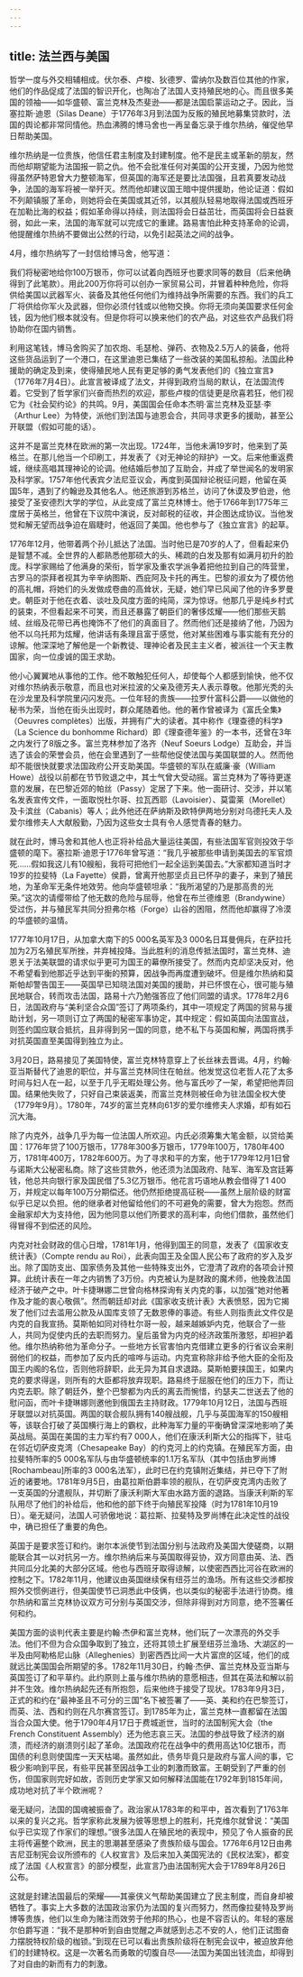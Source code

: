 ```yaml
---
---
---
```

title: 法兰西与美国
---




哲学一度与外交相辅相成。伏尔泰、卢梭、狄德罗、雷纳尔及数百位其他的作家，他们的作品促成了法国的智识开化，也陶冶了法国人支持殖民地的心。而且很多美国的领袖——如华盛顿、富兰克林及杰斐逊——都是法国启蒙运动之子。因此，当塞拉斯·迪恩（Silas Deane）于1776年3月到法国为反叛的殖民地募集贷款时，法国的舆论都非常同情他。热血沸腾的博马舍也一再呈备忘录于维尔热纳，催促他早日帮助美国。

维尔热纳是一位贵族，他信任君主制度及封建制度。他不是民主或革新的朋友，然而他却期望能为法国报一箭之仇。他不会批准任何对美国的公开支援，乃因为他觉得虽然萨特恩曾大力整顿海军，但英国的海军还是要比法国强，且若真要发动战争，法国的海军将被一举歼灭。然而他却建议国王暗中提供援助，他论证道：假如不列颠镇服了革命，则她将会在美国或其近邻，以其舰队轻易地取得法国或西班牙在加勒比海的权益；假如革命得以持续，则法国将会日益茁壮，而英国将会日益衰弱，如此一来，法国的海军就可以完成它的重建。路易害怕此种支持革命的论调，他提醒维尔热纳不要做出公然的行动，以免引起英法之间的战争。

4月，维尔热纳写了一封信给博马舍，他写道：

我们将秘密地给你100万银币，你可以试着向西班牙也要求同等的数目（后来他确得到了此笔款）。用此200万你将可以创办一家贸易公司，并冒着种种危险，你将供给美国以武器军火、装备及其他任何他们为维持战争所需要的东西。我们的兵工厂将供给你军火及武器，但你必须付钱或以他物交换。你将无须向美国要求任何金钱，因为他们根本就没有。但是你将可以换来他们的农产品，对这些农产品我们将协助你在国内销售。

利用这笔钱，博马舍购买了加农炮、毛瑟枪、弹药、衣物及2.5万人的装备，他将这些货品运到了一个港口，在这里迪恩已集结了一些改装的美国私掠船。法国此种援助的确定及到来，使得殖民地人民有更足够的勇气发表他们的《独立宣言》（1776年7月4日）。此宣言被译成了法文，并得到政府当局的默认，在法国流传着。它受到了哲学家们兴奋而热烈的欢迎，那些卢梭的信徒更是欣喜若狂，他们视它为《社会契约论》的共鸣。9月，美国国会任命本杰明·富兰克林及亚瑟·李（Arthur Lee）为特使，派他们到法国与迪恩会合，共同寻求更多的援助，甚至公开联盟（假如可能的话）。

这并不是富兰克林在欧洲的第一次出现。1724年，当他未满19岁时，他来到了英格兰。在那儿他当一个印刷工，并发表了《对无神论的辩护》一文。后来他重返费城，继续高唱其理神论的论调。他结婚后参加了互助会，并成了举世闻名的发明家及科学家。1757年他代表宾夕法尼亚议会，再度到英国辩论税征问题，他留在英国5年，遇到了约翰逊及其他名人。他还旅游到苏格兰，访问了休谟及罗伯逊，他接受了圣安德烈大学的学位，从此变成了富兰克林博士。他于1766年到1775年三度居于英格兰，他曾在下议院中演说，反对邮税的征收，并企图达成协议。当他发觉和解无望而战争迫在眉睫时，他返回了美国。他也参与了《独立宣言》的起草。

1776年12月，他带着两个孙儿抵达了法国。当时他已是70岁的人了，但看起来仍是智慧不减。全世界的人都熟悉他那硕大的头、稀疏的白发及那有如满月初升的脸庞。科学家赐给了他满身的荣衔，哲学家及重农学派争着把他拉到自己的阵营里，古罗马的崇拜者视其为辛辛纳图斯、西庇阿及卡托的再生。巴黎的淑女为了模仿他的高礼帽，将她们的头发做成卷曲的高耸状，无疑，她们早已风闻了他的许多罗曼史。朝臣对于他在衣着、谈吐及风度方面的纯简，深为惊讶。他那几乎是纯乡村式的装束，不但看起来不可笑，而且还暴露了朝臣们的奢侈炫耀——他们那些天鹅绒、丝缎及花带已再也掩饰不了他们的真面目了。然而他们还是接纳了他，乃因为他不以乌托邦为炫耀，他讲话有条理且富于感觉，他对某些困难与事实能有充分的谅解。他深深地了解他是一个新教徒、理神论者及民主主义者，被派往一个天主教国家，向一位虔诚的国王求助。

他小心翼翼地从事他的工作。他不敢触犯任何人，却使每个人都感到愉快，他不仅对维尔热纳表示敬意，而且也对米拉波的父亲及德芳夫人表示尊敬。他那光秃的头在沙龙里及科学院里闪闪发亮。一位年轻的贵族——拉罗什富科公爵——以做他的秘书为荣，当他在街头出现时，群众尾随着他。他的著作曾被译为《富氏全集》（Oeuvres complètes）出版，并拥有广大的读者。其中称作《理查德的科学》（La Science du bonhomme Richard）即《理查德年鉴》的一本书，还曾在3年之内发行了8版之多。富兰克林参加了洛齐（Neuf Soeurs Lodge）互助会，并当选了该会的荣誉会员，他在会里遇到了一些帮他促使法国与美国联盟的人。然而他却不能很快就要求法国政府公开支助美国。华盛顿的军队在威廉·豪（William Howe）战役以前都在节节败退之中，其士气曾大受动摇。富兰克林为了等待更遂意的发展，在巴黎近郊的帕丝（Passy）定居了下来。他一面研讨、交涉，并以笔名发表宣传文件，一面取悦杜尔哥、拉瓦西耶（Lavoisier）、莫雷莱（Morellet）及卡滨丝（Cabanis）等人；此外他还在萨纳斯及欧特伊两地分别对乌德托夫人及爱尔维修夫人大献殷勤，乃因为这些女士具有令人感觉青春的魅力。

就在此时，博马舍和其他人也正将补给品大量运往美国，有些法国军官则投效于华盛顿的麾下。塞拉斯·迪恩于1776年曾写道：“我几乎被那些申请到美国去的军官烦死……假如我这儿有10艘船，我将可把他们一起全运到美国去。”大家都知道当时才19岁的拉斐特（La Fayette）侯爵，曾离开他那坚贞且已怀孕的妻子，来到了殖民地，为革命军无条件地效劳。他向华盛顿坦承：“我所渴望的乃是那高贵的光荣。”这次的请缨带给了他无数的危险与屈辱，他曾在布兰德维恩（Brandywine）受过伤，并与殖民军共同分担弗尔格（Forge）山谷的困阻，然而他却赢得了冷漠的华盛顿的温情。

1777年10月17日，从加拿大南下的5 000名英军及3 000名日耳曼佣兵，在萨拉托加为2万名殖民军所挫，并弃械投降。当此胜利的消息传抵法国时，富兰克林、迪恩关于法美联盟的请求似乎更可为国王的幕僚所接受了。然而内克却坚决反对，他不希望看到他那近乎达到平衡的预算，因战争而再度遭到破坏。但是维尔热纳和莫斯帕却警告国王——英国早已知晓法国对美国的援助，并已怀恨在心，很可能与殖民地联合，转而攻击法国，路易十六乃勉强答应了他们同盟的请求。1778年2月6日，法国政府与“美利坚合众国”签订了两项条约，其中一项规定了两国的贸易与援助计划，另一项则订立了两国的秘密军事协定，其中规定：假如英国向法国宣战，则签约国应联合抵抗，且非得到另一国的同意，绝不私下与英国和解，两国将携手对抗英国直至美国得到独立为止。

3月20日，路易接见了美国特使，富兰克林特意穿上了长丝袜去晋谒。4月，约翰·亚当斯替代了迪恩的职位，并与富兰克林同住在帕丝。他发觉这位老哲人花了太多时间与妇人在一起，以至于几乎无暇处理公务。他与富氏吵了一架，希望把他弄回国。结果他失败了，只好自己束装返美，而富兰克林则被任命为驻法国全权大使（1779年9月）。1780年，74岁的富兰克林向61岁的爱尔维修夫人求婚，却有如石沉大海。

除了内克外，战争几乎为每一位法国人所欢迎。内氏必须筹集大笔金额，以贷给美国：1776年贷了100万银币，1778年300多万银币，1779年100万，1780年400万，1781年400万，1782年600万。为了寻求和平的方案，他于1779年12月1日曾与诺斯大公秘密私商。除了这些贷款外，他还须为法国政府、陆军、海军及宫廷筹钱，他总共向银行家及国民借了5.3亿万银币。他花言巧语地从教会借得了1 400万，并规定以每年100万分期偿还。他仍然拒绝提高征税——虽然上层阶级的财富似乎已足以负担。他的继承者对他留给他们的不可避免的需要，曾大为抱怨。然而金融家却大为支持他，因为他同意以他们所要求的高利率，向他们借款，虽然他们得冒得不到偿还的风险。

内克对社会财政的信心日增，1781年1月，他得到国王的同意，发表了《国家收支统计表》（Compte rendu au Roi），此表向国王及全国人民公布了政府的岁入及岁出。除了国防支出、国家债务及其他一些特殊支出外，它澄清了政府的各项会计预算。此统计表在一年之内销售了3万份。内克被认为是财政的魔术师，他挽救法国经济于破产之中。叶卡捷琳娜二世曾向格林探询有关内克的事，以加强“她对他著作及才能的衷心敬佩”。然而朝廷却对此《国家收支统计表》大表愤怒，因为它揭发了他们过去滥用公款及从国库支领了无数恩俸的事迹。有些人则指责此文件仅是内克的自我宣扬。莫斯帕如同对待杜尔哥一般，越来越嫉妒内克，他联合了一些人，共同为促使内氏的去职而努力。皇后虽曾为内克的经济政策所激怒，却袒护着他。维尔热纳称他为革命分子。一些地方长官害怕内克借建立更多的行省议会来削弱他们的权益，而参加了反内氏的喧哗与运动。内克宣称除非给予他大臣的全衔及国王内阁的名位，否则他将辞职，此无异为其自求退路。莫斯帕要挟国王，如果内克的要求得逞，则所有的大臣都将放弃现职。路易终于屈服在他们的压力下，而让内克去职。除了朝廷外，整个巴黎都为内氏的离去而惋惜，约瑟夫二世送去了他的慰问函，而叶卡捷琳娜则邀他到俄国去主持财政。1779年10月12日，法国与西班牙联盟以对抗英国。两国的联合舰队拥有140艘战舰，几乎与英国海军的150艘相等，该联合打破了英国横行海上的霸权，此种海军力量的平衡确曾深深地影响了美英战局。英国在美国的主力军约有7 000人，他们在康沃利斯大公的指挥下，驻屯在邻近切萨皮克湾（Chesapeake Bay）的约克河上的约克镇。在殖民军方面，由拉斐特所率的5 000名军队与由华盛顿统率的1.1万名军队（其中包括由罗尚博[Rochambeau]所率的3 000名法军），此时已在约克镇附近集结，并已夺下了附近的诸要地。1781年9月5日，由葛拉斯伯爵率领的舰队，在切萨皮克湾内击败了一支英国的分遣舰队，并切断了康沃利斯大军由水路方面的退路。当康沃利斯的军队用尽了他们的补给后，他和他的部下终于向殖民军投降（时为1781年10月19日）。毫无疑问，法国人可骄傲地说：葛拉斯、拉斐特及罗尚博在此决定性的战役中，确已担任了重要的角色。

英国于是要求签订和约。谢尔本派使节到法国分别与法政府及美国大使磋商，以期能联合其一以对抗另一方。维尔热纳后来与英国取得妥协，双方同意由英、法、西共同瓜分北美的大部分区域。他也与西班牙取得谅解，以使密西西比河谷在欧洲的控制之下。1782年11月，他建议由英国继续保有纽芬兰的渔场。所有这些交涉都按照外交惯例进行，但美国使节已洞悉此中伎俩，也以类似的秘密手法进行协商。维尔热纳和富兰克林协议双方可分别与英国交涉，但除非得到对方同意，绝不签署任何和约。

美国方面的谈判代表主要是约翰·杰伊和富兰克林，他们玩了一次漂亮的外交手法。他们不但为合众国争取到了独立，还将其领土扩展至纽芬兰渔场、大湖区的一半及由阿勒格尼山脉（Alleghenies）到密西西比间一大片富庶的区域，他们的成就远比美国国会所期望的多。1782年11月30日，约翰·杰伊、富兰克林及亚当斯与英国签订了和平草约。此约原则上虽与维尔热纳的意愿相违，但其在英法和解以前并不生效。维尔热纳起先还有所抱怨，后来他终于接受了现状。1783年9月3日，正式的和约在“最神圣且不可分的三国”名下被签署了——英、美和约在巴黎签订，而英、法、西和约则在凡尔赛宫签订。到1785年为止，富兰克林一直都留在法国当合众国大使。他于1790年4月17日于费城逝世，当时的法国制宪大会（the French Constituent Assembly）还为他志哀三天。法国的参战导致了经济的崩溃，而经济的崩溃则引起了革命。法国政府花在战争中的费用高达10亿银币，而国债的利息则使国库一天天枯竭。虽然如此，债务毕竟只是政府与富人间的事，它极少影响到平民，有些平民甚至因战争工业的刺激而致富。王朝受到了严重的创伤，但国家则完好如故，否则历史学家又如何解释法国能在1792年到1815年间，成功地对抗了半个欧洲呢？

毫无疑问，法国的国魂被振奋了。政治家从1783年的和平中，首次看到了1763年以来的复兴之兆。哲学家称此发展为彼等思想上的胜利，托克维尔就曾说：“美国似乎已实现了作家们的理想。”很多法国人在殖民地的表现中，预见了令人振奋的民主将传遍整个欧洲，民主的思潮甚至感染了贵族阶级与国会。1776年6月12日由弗吉尼亚制宪会议所颁布的《人权宣言》及后来加入美国宪法的《民权法案》，都变成了法国《人权宣言》的部分模型，此宣言乃由法国制宪大会于1789年8月26日公布。

这就是封建法国最后的荣耀——其豪侠义气帮助美国建立了民主制度，而自身却被牺牲了。事实上大多数的法国政治家仍为法国的复兴而努力，然而像拉斐特及罗尚博等贵族，他们以生命为赌注而效劳于他邦的热心，也是不容否认的。年轻的塞居尔伯爵写道：“我不是那种听到自由觉醒之声就感到忐忑不安的人，他们正试图奋力摆脱特权阶级的枷锁。”到现在已可以看出贵族阶级将在制宪会议中，被迫放弃他们的封建特权。这是一次著名而勇敢的切腹自尽——法国为美国出钱流血，却得到了对自由的新而有力的刺激。